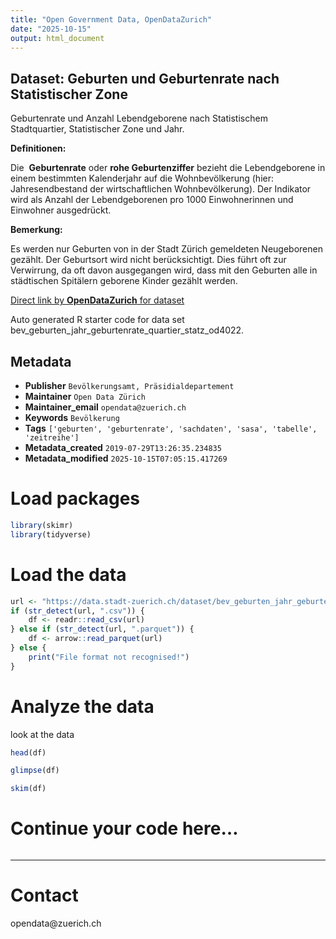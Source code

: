```yaml
---
title: "Open Government Data, OpenDataZurich"
date: "2025-10-15"
output: html_document
---
```


## Dataset: Geburten und Geburtenrate nach Statistischer Zone


Geburtenrate und Anzahl Lebendgeborene nach Statistischem Stadtquartier, Statistischer Zone und Jahr.


**Definitionen:**

Die  **Geburtenrate** oder **rohe Geburtenziffer** bezieht die Lebendgeborene in einem bestimmten Kalenderjahr auf die Wohnbevölkerung (hier: Jahresendbestand der wirtschaftlichen Wohnbevölkerung). Der Indikator wird als Anzahl der Lebendgeborenen pro 1000 Einwohnerinnen und Einwohner ausgedrückt. 

[]()

**Bemerkung:**

Es werden nur Geburten von in der Stadt Zürich gemeldeten Neugeborenen gezählt. Der Geburtsort wird nicht berücksichtigt. Dies führt oft zur Verwirrung, da oft davon ausgegangen wird, dass mit den Geburten alle in städtischen Spitälern geborene Kinder gezählt werden.

[]()



[Direct link by **OpenDataZurich** for dataset](https://data.stadt-zuerich.ch/dataset/bev_geburten_jahr_geburtenrate_quartier_statz_od4022)

Auto generated R starter code for data set bev_geburten_jahr_geburtenrate_quartier_statz_od4022.

## Metadata

- **Publisher** `Bevölkerungsamt, Präsidialdepartement`
- **Maintainer** `Open Data Zürich`
- **Maintainer_email** `opendata@zuerich.ch`
- **Keywords** `Bevölk­erung`
- **Tags** `['geburten', 'geburtenrate', 'sachdaten', 'sasa', 'tabelle', 'zeitreihe']`
- **Metadata_created** `2019-07-29T13:26:35.234835`
- **Metadata_modified** `2025-10-15T07:05:15.417269`


# Load packages

```r
library(skimr)
library(tidyverse)
```

# Load the data

```r
url <- "https://data.stadt-zuerich.ch/dataset/bev_geburten_jahr_geburtenrate_quartier_statz_od4022/download/BEV402OD4022.csv"
if (str_detect(url, ".csv")) {
    df <- readr::read_csv(url)
} else if (str_detect(url, ".parquet")) {
    df <- arrow::read_parquet(url)
} else {
    print("File format not recognised!")
}
```

# Analyze the data

look at the data
```r
head(df)
```

```r
glimpse(df)
```

```r
skim(df)
```

# Continue your code here...

```r

```

------------------------------------------------------------------------

# Contact

opendata@zuerich.ch
